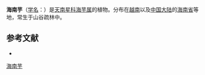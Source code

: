 {{noteTA|G1=Araceae
|1= zh-tw:木蘭植物門;zh-cn:被子植物门;zh-sg:被子植物;
|2= zh-tw:木蘭綱;zh-cn:双子叶植物纲;zh-sg:真双子叶植物;
}}{{Speciesbox
| name = 海南芋
| status = 
| status_system = 
| image = 
| genus = Alocasia
| species = hainanica
| authority = N. E. Brown
}}

'''海南芋'''（[[学名|学名]]：{{lang|la|''Alocasia hainanica''}}）是[[天南星科|天南星科]][[海芋属|海芋属]]的植物。分布在[[越南|越南]]以及[[中国大陆|中国大陆]]的[[海南省|海南省]]等地，常生于山谷疏林中。

== 参考文献 ==
<div class="references-small">
* {{cite web| url =http://www.bioinfo.cn/db05/KmzwSpecies.php?action=view&id=667| title =海南芋| work =《中国高等植物数据库全库》| publisher =中国科学院微生物研究所| author =昆明植物研究所| accessdate =2009-02-21| deadurl =yes| archiveurl =https://web.archive.org/web/20160305044530/http://www.bioinfo.cn/db05/KmzwSpecies.php?action=view&id=667| archivedate =2016-03-05}}
</div>
{{Taxonbar|from=Q10908473}}

{{DEFAULTSORT:Alocasia hainanica}}
[[Category:海芋属|海南芋]]


{{Araceae-stub}}